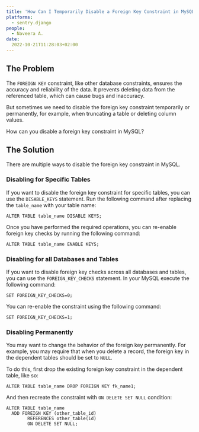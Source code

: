 ```yaml
---
title: 'How Can I Temporarily Disable a Foreign Key Constraint in MySQL?'
platforms: 
  - sentry.django
people: 
  - Naveera A.
date:
  2022-10-21T11:28:03+02:00
---
```


## The Problem

The `FOREIGN KEY` constraint, like other database constraints, ensures the accuracy and reliability of the data. It prevents deleting data from the referenced table, which can cause bugs and inaccuracy.

But sometimes we need to disable the foreign key constraint temporarily or permanently, for example, when truncating a table or deleting column values. 

How can you disable a foreign key constraint in MySQL? 

## The Solution

There are multiple ways to disable the foreign key constraint in MySQL.

### Disabling for Specific Tables

If you want to disable the foreign key constraint for specific tables, you can use the `DISABLE_KEYS` statement. Run the following command after replacing the `table_name` with your table name:

```mysql
ALTER TABLE table_name DISABLE KEYS;
```

Once you have performed the required operations, you can re-enable foreign key checks by running the following command:

```mysql
ALTER TABLE table_name ENABLE KEYS;
```

### Disabling for all Databases and Tables

If you want to disable foreign key checks across all databases and tables, you can use the `FOREIGN_KEY_CHECKS` statement. In your MySQL execute the following command:

```mysql
SET FOREIGN_KEY_CHECKS=0;
```

You can re-enable the constraint using the following command:

```mysql
SET FOREIGN_KEY_CHECKS=1;
```

### Disabling Permanently

You may want to change the behavior of the foreign key permanently. For example, you may require that when you delete a record, the foreign key in the dependent tables should be set to `NULL`.

To do this, first drop the existing foreign key constraint in the dependent table, like so:

```mysql
ALTER TABLE table_name DROP FOREIGN KEY fk_name1;
```

And then recreate the constraint with `ON DELETE SET NULL` condition:

```mysql
ALTER TABLE table_name
  ADD FOREIGN KEY (other_table_id)
        REFERENCES other_table(id)
        ON DELETE SET NULL;
```
